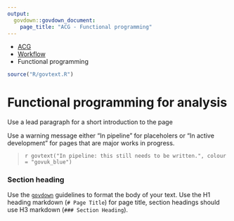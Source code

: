 ```yaml
---
output: 
  govdown::govdown_document:
    page_title: "ACG - Functional programming"
---
```


::: {.breadcrumbs}
* [ACG](index.html)
* [Workflow](workflow.html)
* Functional programming
:::

``` r
source("R/govtext.R")
```

# Functional programming for analysis

::: {.lead-para}
Use a lead paragraph for a short introduction to the page
:::

Use a warning message either "In pipeline" for placeholers or "In active development" for pages that are major works in progress.

> `r govtext("In pipeline: this still needs to be written.", colour = "govuk_blue")`


### Section heading
Use the [`govdown`](https://ukgovdatascience.github.io/govdown/) guidelines to format the body of your text. Use the H1 heading markdown (`# Page Title`) for page title, section headings should use H3 markdown (`### Section Heading`).

